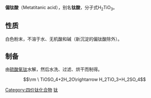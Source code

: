 {{Unreferenced|time=2022-02-01T03:48:50+00:00}}
{{Chembox
|ImageFile=Дигидроксид-оксид титана.png
|Section1={{Chembox Identifiers
|CASNo=	12026-28-7
|SMILES=O[Ti](=O)O
}}
|Section2={{Chembox Properties
|H=2|Ti=1|O=3
|Appearance=白色粉末
}}
|Section8={{Chembox Related
|OtherCpds=[[钛酸|钛酸]]
}}
}}
'''偏钛酸'''（Metatitanic acid），别名'''钛酸'''，分子式H<sub>2</sub>TiO<sub>3</sub>。

==性质==
白色粉末，不溶于水、无机酸和碱（新沉淀的偏钛酸除外）。

==制备==
由[[硫酸氧钛|硫酸氧钛]]水解，然后水洗、过滤、烘干而制得。
:<math>\rm \ TiOSO_4+2H_2O\rightarrow H_2TiO_3+H_2SO_4</math>

{{氢化合物}}
{{inorganic-compound-stub}}
[[Category:四价钛化合物|Category:四价钛化合物]]
[[Category:无机酸|钛]]